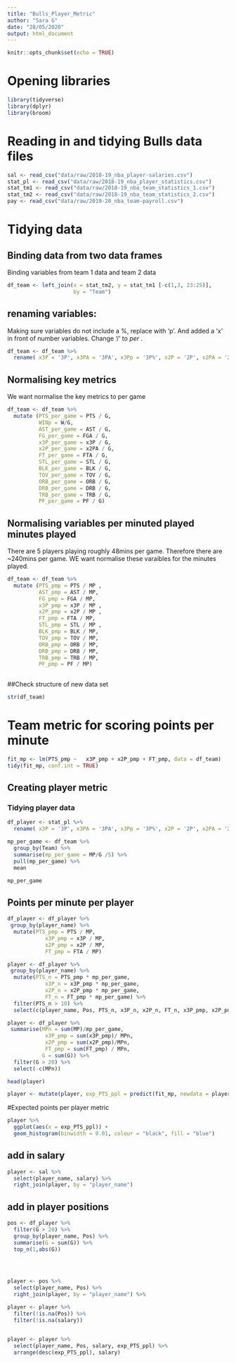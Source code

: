```yaml
---
title: "Bulls_Player_Metric"
author: "Sara G"
date: "28/05/2020"
output: html_document
---
```


```r
knitr::opts_chunk$set(echo = TRUE)
```

# Opening libraries

```r
library(tidyverse)
library(dplyr)
library(broom)
```

# Reading in and tidying Bulls data files

```r
sal <- read_csv("data/raw/2018-19_nba_player-salaries.csv")
stat_pl <- read_csv("data/raw/2018-19_nba_player_statistics.csv")
stat_tm1 <- read_csv("data/raw/2018-19_nba_team_statistics_1.csv")
stat_tm2 <- read_csv("data/raw/2018-19_nba_team_statistics_2.csv")
pay <- read_csv("data/raw/2019-20_nba_team-payroll.csv")
```

# Tidying data

## Binding data from two data frames
Binding variables from team 1 data and team 2 data

```r
df_team <- left_join(x = stat_tm2, y = stat_tm1 [-c(1,3, 23:25)],
                     by = "Team")
```

## renaming variables: 
Making sure variables do not include a %, replace with 'p'. And added a 'x' in front of number variables. Change '/' to _per_ .

```r
df_team <- df_team %>%
  rename( x3P = '3P', x3PA = '3PA', x3Pp = '3P%', x2P = '2P', x2PA = '2PA', x2Pp = '2P%', FGp = 'FG%', FTp = 'FT%', x3PAr = "3PAr", TSp = "TS%", eFGp = "eFG%", TOVp = "TOV%", ORBp = "ORB%", FT_per_FGA = "FT/FGA", DRBp = "DRB%")
```


## Normalising key metrics

We want normalise the key metrics to per game

```r
df_team <- df_team %>%
  mutate (PTS_per_game = PTS / G,
          WINp = W/G,
          AST_per_game = AST / G,
          FG_per_game = FGA / G, 
          x3P_per_game = x3P / G,
          x2P_per_game = x2PA / G,
          FT_per_game = FTA / G,
          STL_per_game = STL / G,
          BLK_per_game = BLK / G,
          TOV_per_game = TOV / G,
          ORB_per_game = ORB / G,
          DRB_per_game = DRB / G,
          TRB_per_game = TRB / G,
          PF_per_game = PF / G)
```

## Normalising variables per minuted played minutes played
There are 5 players playing roughly 48mins per game. Therefore there are ~240mins per game. WE want normalise these varaibles for the minutes played. 

```r
df_team <- df_team %>%
  mutate (PTS_pmp = PTS / MP , 
          AST_pmp = AST / MP,
          FG_pmp = FGA / MP, 
          x3P_pmp = x3P / MP ,
          x2P_pmp = x2P / MP ,
          FT_pmp = FTA / MP,
          STL_pmp = STL / MP ,
          BLK_pmp = BLK / MP,
          TOV_pmp = TOV / MP,
          ORB_pmp = ORB / MP,
          DRB_pmp = DRB / MP,
          TRB_pmp = TRB / MP,
          PF_pmp = PF / MP)
        
```

##Check structure of new data set

```r
str(df_team)
```

# Team metric for scoring points per minute 

```r
fit_mp <- lm(PTS_pmp ~   x3P_pmp + x2P_pmp + FT_pmp, data = df_team)
tidy(fit_mp, conf.int = TRUE)
```

## Creating player metric

### Tidying player data

```r
df_player <- stat_pl %>%
  rename( x3P = '3P', x3PA = '3PA', x3Pp = '3P%', x2P = '2P', x2PA = '2PA', x2Pp = '2P%', FGp = 'FG%', FTp = 'FT%', eFGp = "eFG%")
```


```r
mp_per_game <- df_team %>%
  group_by(Team) %>%
  summarise(mp_per_game = MP/G /5) %>%
  pull(mp_per_game) %>%
  mean

mp_per_game
```


## Points per minute per player

```r
df_player <- df_player %>%
 group_by(player_name) %>%
  mutate(PTS_pmp = PTS / MP,
            x3P_pmp = x3P / MP,
            x2P_pmp = x2P / MP,
            FT_pmp = FTA / MP)
```



```r
player <- df_player %>%
 group_by(player_name) %>%
  mutate(PTS_n = PTS_pmp * mp_per_game,
            x3P_n = x3P_pmp * mp_per_game,
            x2P_n = x2P_pmp * mp_per_game,
            FT_n = FT_pmp * mp_per_game) %>%
  filter(PTS_n > 10) %>%
  select(c(player_name, Pos, PTS_n, x3P_n, x2P_n, FT_n, x3P_pmp, x2P_pmp, FT_pmp, PTS_pmp))
```


```r
player <- df_player %>%
 summarise(MPn = sum(MP)/mp_per_game,
            x3P_pmp = sum(x3P_pmp)/ MPn,
            x2P_pmp = sum(x2P_pmp)/MPn,
            FT_pmp = sum(FT_pmp) / MPn,
           G = sum(G)) %>%
  filter(G > 20) %>%
  select(-c(MPn))

head(player)

```


```r
player <- mutate(player, exp_PTS_ppl = predict(fit_mp, newdata = player))

```

#Expected points per player metric

```r
player %>%
  ggplot(aes(x = exp_PTS_ppl)) +
  geom_histogram(binwidth = 0.01, colour = "black", fill = "blue")

```

## add in salary

```r
player <- sal %>%
  select(player_name, salary) %>%
  right_join(player, by = "player_name")

```


## add in player positions



```r
pos <- df_player %>%
  filter(G > 20) %>%
  group_by(player_name, Pos) %>%
  summarise(G = sum(G)) %>%
  top_n(1,abs(G))
 

  

```

```r
player <- pos %>%
  select(player_name, Pos) %>%
  right_join(player, by = "player_name") %>%
```  
  
```r
player <- player %>%
  filter(!is.na(Pos)) %>%
  filter(!is.na(salary))
           

```


```r
player <- player %>%
  select(player_name, Pos, salary, exp_PTS_ppl) %>%
  arrange(desc(exp_PTS_ppl), salary)

```


